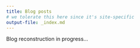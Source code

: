 ```yaml
---
title: Blog posts
# we tolerate this here since it's site-specific
output-file: _index.md
---
```


Blog reconstruction in progress...

